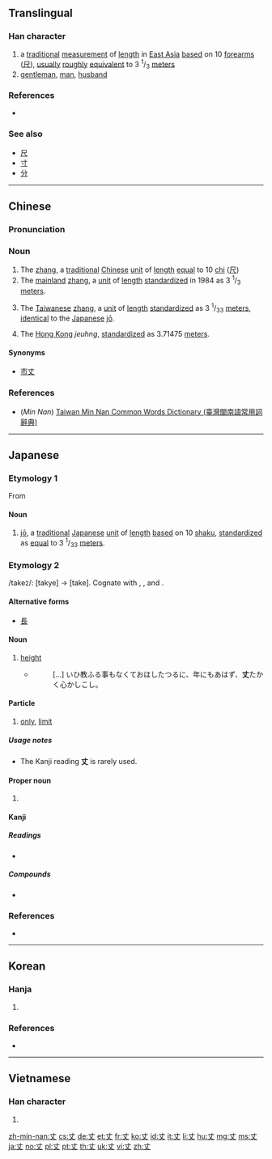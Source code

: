 {{also|𠀋|大}}
==Translingual==
{{Han etyl}}

===Han character===
{{Han char|rn=1|rad=一|as=02|sn=3|four=50000|canj=JK}}

# a [[traditional]] [[measurement]] of [[length]] in [[East Asia]] [[based]] on 10 [[forearm]]s ([[尺]]), [[usually]] [[roughly]] [[equivalent]] to 3 <sup>1</sup>/<sub>3</sub> [[meter]]s
# [[gentleman]], [[man]], [[husband]]

===References===
* {{Han ref|kx=0076.040|dkj=00011|dj=0137.080|hdz=10009.020|uh=4E08|ud=19976|bh=A456|bd=42070}}

===See also===
* [[尺]]
* [[寸]]
* [[分]]

----

==Chinese==
{{zh-forms|[[zhang]]<br>(10 [[Chinese foot|feet]])}}
{{wikipedia|zhang (unit)}}

===Pronunciation===
{{zh-pron
|m=zhàng
|c=zoeng6
|h=pfs=chhòng
|mn=tiūⁿ/tn̄g/tiōng
|mn_note=tiūⁿ, tn̄g - vernacular, tiōng - literary
|w=
|mc=y
|oc=y
|ma=|ma2=
|cat=
}}

===Noun===
{{zh-noun}}

# The [[zhang]], a [[traditional]] [[Chinese]] [[unit]] of [[length]] [[equal]] to 10 [[chi]] ([[尺]])
# The [[mainland China|mainland]] [[zhang]], a [[unit]] of [[length]] [[standardize]]d in 1984 as 3 <sup>1</sup>/<sub>3</sub> [[meter]]s.
# {{label|zh|Taiwan}} The [[Taiwanese]] [[zhang]], a [[unit]] of [[length]] [[standardize]]d as 3 <sup>1</sup>/<sub>33</sub> [[meter]]s, [[identical]] to the [[Japanese]] [[jō]].
# {{label|zh|Hong Kong}} The [[Hong Kong]] ''jeuhng'', [[standardize]]d as 3.71475 [[meter]]s.

====Synonyms====
* [[市丈]]

===References===
* (''Min Nan'') [http://twblg.dict.edu.tw/holodict_new/index.html Taiwan Min Nan Common Words Dictionary (臺灣閩南語常用詞辭典)]

----

==Japanese==

===Etymology 1===
From {{etyl|zh|ja}} {{term|丈|tr=zhang|lang=zh}}

====Noun====
{{ja-noun|じょう}}

# [[jō]], a [[traditional]] [[Japanese]] [[unit]] of [[length]] [[based]] on 10 [[shaku]], [[standardize]]d as [[equal]] to 3 <sup>1</sup>/<sub>33</sub> [[meter]]s.

===Etymology 2===
/take<small>2</small>/: [takye] → [take]. Cognate with {{m|ja|高|tr=taka||height}}, {{m|ja|高い|tr=takai||high}}, and {{m|ja|長ける|tr=takeru||to be high}}.

====Alternative forms====
* [[長]]

====Noun====
{{ja-noun|たけ}}

# [[height]]
#* {{RQ:Utsubo Monogatari|Toshikage}}
#*: [...] いひ教ふる事もなくておほしたつるに、年にもあはず、'''丈'''たかく心かしこし。

====Particle====
{{ja-pos|particle|だけ}}

# [[only]], [[limit]]
#: {{ja-usex|ローマ字'''だけ'''の辞書。|^ローマじ '''だけ''' の じしょ。|A rōmaji-'''only''' dictionary.}}
#: {{ja-usex|寝たい'''だけ'''寝ていい。|^ねたい '''だけ''' ねて い.い。|You can sleep '''as much as''' you want.}}

=====Usage notes=====
* The Kanji reading '''丈''' is rarely used.

====Proper noun====
{{ja-pos|proper|じょう}}

# {{given name|male|lang=ja|sort=じょう}}

====Kanji====
{{ja-kanji|grade=c|rs=一02}}

=====Readings=====
* {{ja-readings|goon=[[じょう]] (''jō'')|kanon=[[ちょう]] (''chō'') {{non-joyo-reading}}|kun=[[たけ]] (''take''), [[だけ]] (''dake'')}}

=====Compounds=====
* {{ja-r|はちじょう}}

===References===
* {{R:Utsubo Monogatari 1}}

----

==Korean==

===Hanja===
{{ko-hanja|hangeul=장|rv=jang|mr=chang|y=cang|eumhun=어른|ehrv=eoleun|ehmr=ǒrǔn|ehy=}}

# {{defn|lang=ko|sort=一02}}

===References===
* {{Hanja ref|nav=11111}}

----

==Vietnamese==

===Han character===
{{vi-hantu|[[trượng]]|rs=一02}}

# {{defn|lang=vi|sort=一02}}

[[zh-min-nan:丈]]
[[cs:丈]]
[[de:丈]]
[[et:丈]]
[[fr:丈]]
[[ko:丈]]
[[id:丈]]
[[it:丈]]
[[li:丈]]
[[hu:丈]]
[[mg:丈]]
[[ms:丈]]
[[ja:丈]]
[[no:丈]]
[[pl:丈]]
[[pt:丈]]
[[th:丈]]
[[uk:丈]]
[[vi:丈]]
[[zh:丈]]